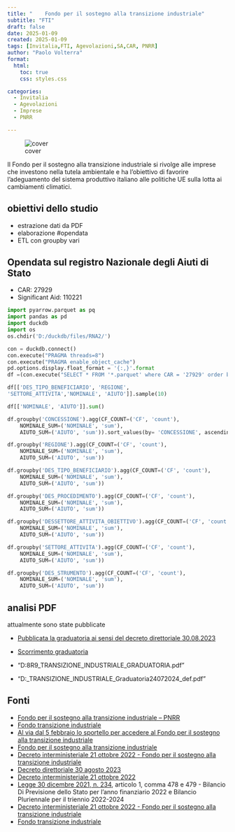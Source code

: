 ```yaml
---
title: "	Fondo per il sostegno alla transizione industriale"
subtitle: "FTI"
draft: false
date: 2025-01-09
created: 2025-01-09
tags: [Invitalia,FTI, Agevolazioni,SA,CAR, PNRR]
author: "Paolo Volterra"
format:
  html:
    toc: true
    css: styles.css

categories:
  - Invitalia
  - Agevolazioni
  - Imprese
  - PNRR

---
```


![cover](media/cover.png)

Il Fondo per il sostegno alla transizione industriale si rivolge alle imprese che investono nella tutela ambientale e ha l’obiettivo di favorire l’adeguamento del sistema produttivo italiano alle politiche UE sulla lotta ai cambiamenti climatici.

## obiettivi dello studio

- estrazione dati da PDF
- elaborazione #opendata
- ETL con groupby vari




## Opendata sul registro Nazionale degli Aiuti di Stato

- CAR: 27929
- Significant Aid: 110221

```python
import pyarrow.parquet as pq
import pandas as pd
import duckdb
import os
os.chdir('D:/duckdb/files/RNA2/')

con = duckdb.connect()
con.execute("PRAGMA threads=8")
con.execute("PRAGMA enable_object_cache") 
pd.options.display.float_format = '{:,}'.format
df =(con.execute("SELECT * FROM '*.parquet' where CAR = '27929' order by concessione desc").df())


```
```python
df[['DES_TIPO_BENEFICIARIO', 'REGIONE', 
'SETTORE_ATTIVITA','NOMINALE', 'AIUTO']].sample(10)
```

```python
df[['NOMINALE', 'AIUTO']].sum()
```

```python
df.groupby('CONCESSIONE').agg(CF_COUNT=('CF', 'count'),
    NOMINALE_SUM=('NOMINALE', 'sum'),
    AIUTO_SUM=('AIUTO', 'sum')).sort_values(by= 'CONCESSIONE', ascending = False)
```

```python
df.groupby('REGIONE').agg(CF_COUNT=('CF', 'count'),
    NOMINALE_SUM=('NOMINALE', 'sum'),
    AIUTO_SUM=('AIUTO', 'sum'))
```

```python
df.groupby('DES_TIPO_BENEFICIARIO').agg(CF_COUNT=('CF', 'count'),
    NOMINALE_SUM=('NOMINALE', 'sum'),
    AIUTO_SUM=('AIUTO', 'sum'))
```

```python
df.groupby('DES_PROCEDIMENTO').agg(CF_COUNT=('CF', 'count'),
    NOMINALE_SUM=('NOMINALE', 'sum'),
    AIUTO_SUM=('AIUTO', 'sum'))
```

```python
df.groupby('DESSETTORE_ATTIVITA_OBIETTIVO').agg(CF_COUNT=('CF', 'count'),
    NOMINALE_SUM=('NOMINALE', 'sum'),
    AIUTO_SUM=('AIUTO', 'sum'))
```

```python
df.groupby('SETTORE_ATTIVITA').agg(CF_COUNT=('CF', 'count'),
    NOMINALE_SUM=('NOMINALE', 'sum'),
    AIUTO_SUM=('AIUTO', 'sum'))
```


```python
df.groupby('DES_STRUMENTO').agg(CF_COUNT=('CF', 'count'),
    NOMINALE_SUM=('NOMINALE', 'sum'),
    AIUTO_SUM=('AIUTO', 'sum'))
```


## analisi PDF 

attualmente sono state pubblicate 

- [Pubblicata la graduatoria ai sensi del decreto direttoriale 30.08.2023](https://www.mimit.gov.it/images/stories/documenti/FONDO_TRANSIZIONE_INDUSTRIALE_GRADUATORIA.pdf)
- [Scorrimento graduatoria](https://www.mimit.gov.it/images/stories/IncentiviImprese_Normativa/FONDO_TRANSIZIONE_INDUSTRIALE_Graduatoria24072024_def.pdf)


- "D:\Zotero\storage\JNXQG8R9\FONDO_TRANSIZIONE_INDUSTRIALE_GRADUATORIA.pdf" 
- "D:\Zotero\storage\TRIAYRK7\FONDO_TRANSIZIONE_INDUSTRIALE_Graduatoria24072024_def.pdf"




## Fonti

- [Fondo per il sostegno alla transizione industriale – PNRR](https://www.mimit.gov.it/it/incentivi/fondo-per-il-sostegno-alla-transizione-industriale-pnrr)
- [Fondo transizione industriale](https://www.invitalia.it/cosa-facciamo/sosteniamo-grandi-investimenti/fondo-transizione-industriale)
- [Al via dal 5 febbraio lo sportello per accedere al Fondo per il sostegno alla transizione industriale](https://www.mimit.gov.it/it/notizie-stampa/mimit-al-via-dal-5-febbraio-lo-sportello-per-accedere-al-fondo-per-il-sostegno-alla-transizione-industriale)
- [Fondo per il sostegno alla transizione industriale](https://www.mimit.gov.it/it/incentivi/fondo-per-il-sostegno-alla-transizione-industriale)
- [Decreto interministeriale 21 ottobre 2022 - Fondo per il sostegno alla transizione industriale](https://www.mimit.gov.it/it/normativa/decreti-interministeriali/decreto-interministeriale-21-ottobre-2022-fondo-per-il-sostegno-alla-transizione-industriale)
- [Decreto direttoriale 30 agosto 2023](https://www.mimit.gov.it/it/normativa/decreti-direttoriali/decreto-direttoriale-30-agosto-2023-fondo-transizione-industriale-termini-e-modalita-presentazione-domande)
- [Decreto interministeriale 21 ottobre 2022](https://www.mimit.gov.it/it/normativa/decreti-interministeriali/decreto-interministeriale-21-ottobre-2022-fondo-per-il-sostegno-alla-transizione-industriale) 
- [Legge 30 dicembre 2021, n. 234](https://www.gazzettaufficiale.it/eli/id/2021/12/31/21G00256/sg), articolo 1, comma 478 e 479 - Bilancio Di Previsione dello Stato per l’anno finanziario 2022 e Bilancio Pluriennale per il triennio 2022-2024
- [Decreto interministeriale 21 ottobre 2022 - Fondo per il sostegno alla transizione industriale](https://www.mimit.gov.it/images/stories/normativa/dm_21_ottobre_2022.pdf)
- [Fondo transizione industriale](https://www.invitalia.it/cosa-facciamo/sosteniamo-grandi-investimenti/fondo-transizione-industriale)